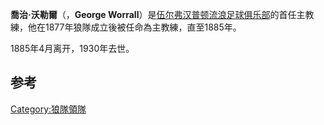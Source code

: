 {{Infobox football biography
| name = George Worrall
| fullname = 
| image =
| birth_date = 1855
| birth_place = [[英格兰|英格兰]][[伍爾弗漢普頓|伍爾弗漢普頓]]
| death_date = 1930
| death_place = [[英格兰|英格兰]][[伍爾弗漢普頓|伍爾弗漢普頓]]
| height =
| years1 =   1877–1885
| clubs1 =   [[伍尔弗汉普顿流浪足球俱乐部|伍尔弗汉普顿流浪足球俱乐部]]
| caps1 =      -    
| goals1 =  - 
| manageryears1 =   1877–1885
| managerclubs1 =   [[狼隊|狼隊]]
}}
'''喬治·沃勒爾'''（{{bd|1855年||1930年}}，'''George Worrall'''）是[[伍尔弗汉普顿流浪足球俱乐部|伍尔弗汉普顿流浪足球俱乐部]]的首任主教練，他在1877年狼隊成立後被任命為主教練，直至1885年。

1885年4月离开，1930年去世。

==参考==
{{reflist}}
{{狼隊領隊}}
{{DEFAULTSORT:Worrall, George}}
[[Category:狼隊領隊|Category:狼隊領隊]]